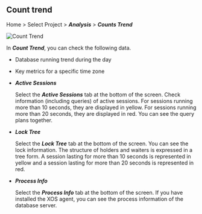 ## Count trend

Home > Select Project > **_Analysis_** > **_Counts Trend_**

![Count Trend](/img/analysis-count.png)

In **_Count Trend_**, you can check the following data.

-   Database running trend during the day

-   Key metrics for a specific time zone

-   **_Active Sessions_**

    Select the **_Active Sessions_** tab at the bottom of the screen. Check information (including queries) of active sessions. For sessions running more than 10 seconds, they are displayed in <span class='slow'>yellow</span>. For sessions running more than 20 seconds, they are displayed in <span class='vslow'>red</span>. You can see the query plans together.

-   **_Lock Tree_**

    Select the **_Lock Tree_** tab at the bottom of the screen. You can see the lock information. The structure of holders and waiters is expressed in a tree form. A session lasting for more than 10 seconds is represented in <span class='slow'>yellow</span> and a session lasting for more than 20 seconds is represented in <span class='vslow'>red</span>.

-   **_Process Info_**

    Select the **_Process Info_** tab at the bottom of the screen. If you have installed the XOS agent, you can see the process information of the database server.
